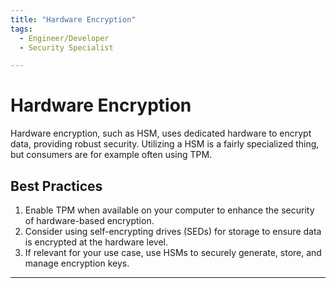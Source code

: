 ```yaml
---
title: "Hardware Encryption"
tags:
  - Engineer/Developer
  - Security Specialist

---
```



<TagProvider>
<TagFilter />

# Hardware Encryption

<TagList tags={frontmatter.tags} />
<AttributionList contributors={frontmatter.contributors} />

Hardware encryption, such as HSM, uses dedicated hardware to encrypt data, providing robust security. Utilizing a HSM is a fairly specialized thing, but consumers are for example often using TPM.

## Best Practices

1. Enable TPM when available on your computer to enhance the security of hardware-based encryption.
2. Consider using self-encrypting drives (SEDs) for storage to ensure data is encrypted at the hardware level.
3. If relevant for your use case, use HSMs to securely generate, store, and manage encryption keys.

---

</TagProvider>
<ContributeFooter />